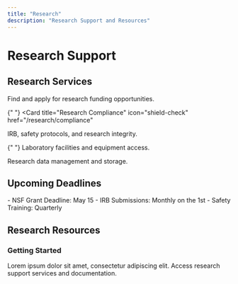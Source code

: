 ```yaml
---
title: "Research"
description: "Research Support and Resources"
---
```


# Research Support

## Research Services

<CardGroup>
  <Card title="Grant Support" icon="money-bill" href="/research/grants">
    Find and apply for research funding opportunities.
  </Card>

{" "}
<Card
  title="Research Compliance"
  icon="shield-check"
  href="/research/compliance"
>
  IRB, safety protocols, and research integrity.
</Card>

{" "}
<Card title="Lab Resources" icon="flask" href="/research/labs">
  Laboratory facilities and equipment access.
</Card>

  <Card title="Data Management" icon="database" href="/research/data">
    Research data management and storage.
  </Card>
</CardGroup>

## Upcoming Deadlines

<Note>
  - NSF Grant Deadline: May 15 - IRB Submissions: Monthly on the 1st - Safety
  Training: Quarterly
</Note>

## Research Resources

### Getting Started

Lorem ipsum dolor sit amet, consectetur adipiscing elit. Access research support services and documentation.
